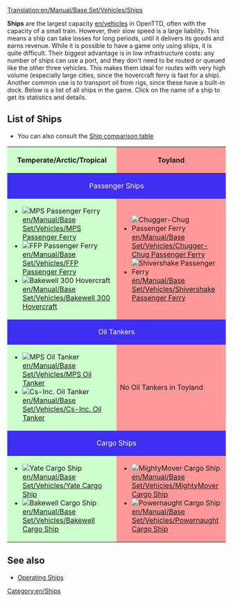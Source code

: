 [[Translation:en/Manual/Base Set/Vehicles/Ships]]
{{en/Table of contents}}

'''Ships''' are the largest capacity [[en/vehicles]] in OpenTTD, often with the capacity of a small train. However, their slow speed is a large liability. This means a ship can take losses for long periods, until it delivers its goods and earns revenue. While it is possible to have a game only using ships, it is quite difficult. Their biggest advantage is in low infrastructure costs: any number of ships can use a port, and they don't need to be routed or queued like the other three vehicles. This makes them ideal for routes with very high volume (especially large cities, since the hovercraft ferry is fast for a ship). Another common use is to transport oil from rigs, since these have a built-in dock. Below is a list of all ships in the game. Click on the name of a ship to get its statistics and details.

==List of Ships==
* You can also consult the [[en/Manual/Base Set/Vehicles/Ship Comparison|Ship comparison table]]

{|border="1" cellspacing="2" cellpadding="3" rules="all" style="margin:1em 1em 1em 0; border:solid 1px #AAAAAA;"
!width="50%" style="background: #ccffcc" | Temperate/Arctic/Tropical
!width="50%" style="background: #ff9999" | Toyland
|-
! colspan="2" style="background: #3e2ff3; color:white" align="center" | Passenger Ships
|-
| style="background: #ccffcc" |
*[[File:en/Ferry.png|MPS Passenger Ferry]] [[en/Manual/Base Set/Vehicles/MPS Passenger Ferry]]
*[[File:en/Ferry.png|FFP Passenger Ferry]] [[en/Manual/Base Set/Vehicles/FFP Passenger Ferry]]
*[[File:en/Hovercraft.png|Bakewell 300 Hovercraft]] [[en/Manual/Base Set/Vehicles/Bakewell 300 Hovercraft]]
| style="background: #ff9999" |
*[[File:en/Toylandpassengership.png|Chugger-Chug Passenger Ferry]] [[en/Manual/Base Set/Vehicles/Chugger-Chug Passenger Ferry]]
*[[File:en/Toylandpassengership.png|Shivershake Passenger Ferry]] [[en/Manual/Base Set/Vehicles/Shivershake Passenger Ferry]]
|-
! colspan="2" style="background: #3e2ff3; color:white" align="center" | Oil Tankers
|-
| style="background: #ccffcc" |
*[[File:en/OilTanker.png|MPS Oil Tanker]] [[en/Manual/Base Set/Vehicles/MPS Oil Tanker]]
*[[File:en/OilTanker.png|Cs-Inc. Oil Tanker]] [[en/Manual/Base Set/Vehicles/Cs-Inc. Oil Tanker]]
| style="background: #ff9999" | No Oil Tankers in Toyland
|-
! colspan="2" style="background: #3e2ff3; color:white" align="center" | Cargo Ships
|-
| style="background: #ccffcc" |
*[[File:en/CargoShip.png|Yate Cargo Ship]] [[en/Manual/Base Set/Vehicles/Yate Cargo Ship]]
*[[File:en/CargoShip.png|Bakewell Cargo Ship]] [[en/Manual/Base Set/Vehicles/Bakewell Cargo Ship]]
| style="background: #ff9999" |
*[[File:en/Toylandcargoship.png|MightyMover Cargo Ship]] [[en/Manual/Base Set/Vehicles/MightyMover Cargo Ship]]
*[[File:en/Toylandcargoship.png|Powernaught Cargo Ship]] [[en/Manual/Base Set/Vehicles/Powernaught Cargo Ship]]
|}

==See also==
*[[en/Manual/Waterway construction#Operating_ships|Operating Ships]]


[[Category:en/Ships]]